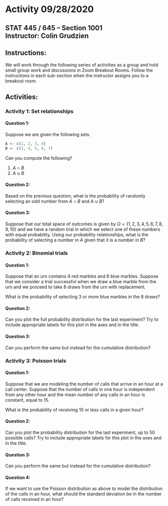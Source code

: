 # Activity 09/28/2020

## STAT 445 / 645 -- Section 1001 <br> Instructor: Colin Grudzien<br>

## Instructions:
We will work through the following series of activities as a group and hold small group work and discussions in Zoom Breakout Rooms.  Follow the instructions in each sub-section when the instructor assigns you to a breakout room.

## Activities:


### Activity 1: Set relationships

#### Question 1:
Suppose we are given the following sets.

```r
A <- c(1, 2, 3, 4)
B <- c(3, 4, 5, 6, 7)
```

Can you compute the following?

 1. $A\cap B$
 2. $A\cup B$



#### Question 2:

Based on the previous question, what is the probability of randomly selecting an odd number from $A\cap B$ and $A \cup B$?


#### Question 3:

Suppose that our total space of outcomes is given by $\Omega = \{1, 2, 3, 4, 5, 6, 7, 8, 9, 10\}$ and we have a random trial in which we select one of these numbers with equal probability.
Using our probability relationships, what is the probability of selecting a number in $A$ given that it is a number in $B$?



### Activity 2: Binomial trials

#### Question 1:

Suppose that an urn contains 4 red marbles and 6 blue marbles.  Suppose that we consider a trial successful when we draw a blue marble from the urn and we proceed to take 8 draws from the urn with replacement.

What is the probability of selecting 3 or more blue marbles in the 8 draws?


#### Question 2:

Can you plot the full probability distribution for the last experiment?  Try to include appropriate labels for this plot in the axes and in the title.



#### Question 3:
Can you perform the same but instead for the cumulative distribution?

### Activity 3: Poisson trials

#### Question 1:

Suppose that we are modeling the number of calls that arrive in an hour at a call center.  Suppose that the number of calls in one hour is independent from any other hour and the mean number of any calls in an hour is constant, equal to 15.

What is the probability of receiving 10 or less calls in a given hour?


#### Question 2:

Can you plot the probability distribution for the last experiment, up to 50 possible calls?  Try to include appropriate labels for this plot in the axes and in the title.


#### Question 3:
Can you perform the same but instead for the cumulative distribution?




#### Question 4:

If we want to use the Poisson distribution as above to model the distribution of the calls in an hour, what should the standard deviation be in the number of calls received in an hour?

